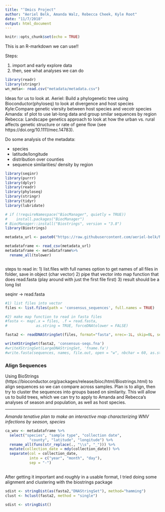 ```yaml
---
title: "‘Omics Project"
author: "Aeriel Belk, Amanda Walz, Rebecca Cheek, Kyle Root"
date: "11/7/2018"
output: html_document
---
```


```r
knitr::opts_chunk$set(echo = TRUE)
```

This is an R-markdown we can use!!

Steps: 

1. import and early explore data
2. then, see what analyses we can do

```r
library(readr)
library(stringr)
wn_meta<- read.csv("metadata/metadata.csv")
```
 

Ideas for us to look at. 
Aeriel: Build a phylogenetic tree using Bioconductor(phyloseq) to look at divergence and host species
Kyle:Compare genetic viersity between host species and vecotr species
Amanda: sf plot to use lat-long data and group smilar sequences by region
Rebecca: Landscape genetics approach to look at how the urban vs. rural affects genetic structure or rate of gene flow (see https://doi.org/10.1111/mec.14783). 


Do some analysis of the metadata:

 - species 
 - latitude/longitude
 - distribution over counties
 - sequence similarities/ density by region
 
```r
library(seqinr)
library(purrr)
library(dplyr)
library(readr)
library(phyloseq)
library(stringr)
library(tidyr)
library(lubridate)

# if (!requireNamespace("BiocManager", quietly = TRUE))
#    install.packages("BiocManager")
# BiocManager::install("Biostrings", version = "3.8")
library(Biostrings)

```

``` r
metadata_url <- paste0("https://raw.githubusercontent.com/aeriel-belk/NSCI535-westnile-omics/master/metadata/metadata.csv")

metadataframe <- read_csv(metadata_url)
metadataframe <- metadataframe%>% 
  rename_all(tolower)
```

 
```r


```

steps to read in:
1) list.files with full names option to get names of all files in folder, save in object (char vector)
2) pipe that vector into map function that does read.fasta (play around with just the first file first)
3) result should be a long list

seqinr -> read.fasta

```r
#1) list files into vector
files <- list.files(path = 'consensus_sequences', full.names = TRUE)

#2) make map function to read in fasta files
#fasta <- map(.x = files, .f = read.fasta, 
#             as.string = TRUE, forceDNAtolower = FALSE)

fasta2 <- readDNAStringSet(files, format="fasta", nrec=-1L, skip=0L, seek.first.rec=FALSE, use.names=TRUE)

writeXStringSet(fasta2, 'consensus-seqs.fna')
#writeXStringSet(LargeDNAStringSet, 'fname.fa')
#write.fasta(sequences, names, file.out, open = "w", nbchar = 60, as.string = FALSE)
```


### Align Sequences
  
Using BioStrings (https://bioconductor.org/packages/release/bioc/html/Biostrings.html) to align sequences so we can compare across samples. Plan is to align, then try to cluster the sequences into groups based on similarity. This will allow us to build trees, which we can try to apply to Amanda and Rebecca's analyses of season and population, as well as host species.
  


********************************************************************************

*Amanda tenative plan to make an interactive map characterizing WNV infections by season, species*

```r
ca_wnv <- metadataframe %>% 
  select("species", "sample type", "collection date",
           "county", "latitude", "longitude") %>% 
  rename_all(funs(str_replace(., "\\s", "_"))) %>% 
  mutate(collection_date = mdy(collection_date)) %>% 
  separate(col = collection_date, 
           into = c("year", "month", "day"),
           sep = "-")
  
```
  After getting it important and *roughly* in a usable format, I tried doing some alignment and clustering with the biostrings package
  
```r
sdist <- stringDist(as(fasta2,"DNAStringSet"), method="hamming")
clust <- hclust(fasta2, method = "single")

sdist <- stringDist()


```




